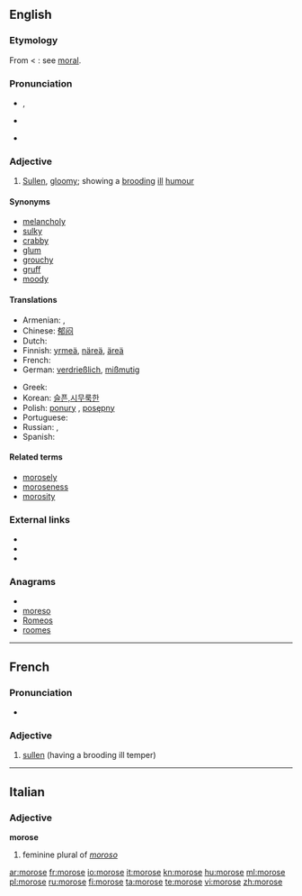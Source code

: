 ==English==

===Etymology===
From {{etyl|la}} {{term|lang=la|morosus||particular, scrupulous, fastidious, self-willed, wayward, capricious, fretful, peevish}} < {{term|lang=la|mos||way, custom, habit, self-will}}: see [[moral]].

===Pronunciation===
* {{a|RP}} {{IPA|/məˈɹəʊs/}}, {{SAMPA|/m@"r@Us/}}
* {{a|US}} {{IPA|/mɒˈɹoʊs/}}
* {{audio|en-us-morose.ogg|Audio (US)}}

===Adjective===
{{en-adj}}

# [[sullen|Sullen]], [[gloomy]]; showing a [[brood|brooding]] [[ill]] [[humour]]

====Synonyms====
* [[melancholy]]
* [[sulky]]
* [[crabby]]
* [[glum]]
* [[grouchy]]
* [[gruff]]
* [[moody]]

====Translations====
{{trans-top|Sullen, gloomy; showing a brooding ill humour}}
* Armenian: {{t-|hy|մռայլ|tr=mṙayl}},  {{t|hy|խոժոռ|tr=xožoṙ}}
* Chinese: [[郁闷]]
* Dutch: {{t+|nl|nors}}
* Finnish: [[yrmeä]], [[näreä]], [[äreä]]
* French: {{t+|fr|sombre}}
* German: [[verdrießlich]], [[mißmutig]]
{{trans-mid}}
* Greek: {{t+|el|σκυθρωπός}}
* Korean: [[슬픈,시무룩한]]
* Polish: [[ponury]] {{m}}, [[posępny]] {{m}}
* Portuguese: {{t+|pt|taciturno}}
* Russian: {{t+|ru|угрюмый}}, {{t+|ru|мрачный}}
* Spanish: {{t-|es|malhumorado}}
{{trans-bottom}}

====Related terms====
* [[morosely]]
* [[moroseness]]
* [[morosity]]

===External links===
* {{R:Webster 1913}}
* {{R:Century 1911}}
* {{R:OneLook}}

===Anagrams===
* {{alphagram|emoors}}
* [[moreso#English|moreso]]
* [[Romeos#English|Romeos]]
* [[roomes#English|roomes]]

----

==French==

===Pronunciation===
* {{IPA|/|en/|lang=fr}}

===Adjective===
{{infl|fr|adjective}}

# [[sullen]] (having a brooding ill temper)

{{tbot entry|French|sullen|2010|May|fr}}

----

==Italian==

===Adjective===
'''morose'''

# feminine plural of ''[[moroso]]''

[[ar:morose]]
[[fr:morose]]
[[io:morose]]
[[it:morose]]
[[kn:morose]]
[[hu:morose]]
[[ml:morose]]
[[pl:morose]]
[[ru:morose]]
[[fi:morose]]
[[ta:morose]]
[[te:morose]]
[[vi:morose]]
[[zh:morose]]